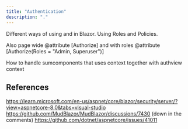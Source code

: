 ```yaml
---
title: "Authentication"
description: "."
---
```


Different ways of using <AuthorizeView> and <Authorized> in Blazor.
Using Roles and Policies.

Also page wide @attribute [Authorize] and with roles @attribute [Authorize(Roles = "Admin, Superuser")]

How to handle sumcomponents that uses context together with authview context

## References

https://learn.microsoft.com/en-us/aspnet/core/blazor/security/server/?view=aspnetcore-8.0&tabs=visual-studio
https://github.com/MudBlazor/MudBlazor/discussions/7430 (down in the comments)
https://github.com/dotnet/aspnetcore/issues/41011